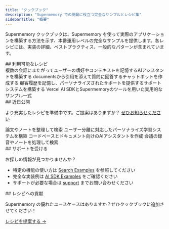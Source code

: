 ```yaml
---
title: "クックブック"
description: "Supermemory での開発に役立つ完全なサンプルとレシピ集"
sidebarTitle: "概要"
---
```


Supermemory クックブックは、Supermemory を使って実際のアプリケーションを構築する方法を示す、本番運用レベルの完全なサンプルを提供します。各レシピには、実装の詳細、ベストプラクティス、一般的なパターンが含まれています。

<div id="available-recipes">
  ## 利用可能なレシピ
</div>

<CardGroup cols={2}>
  <Card title="Personal AI Assistant" icon="bot" href="/ja/cookbook/personal-assistant">
    複数の会話にまたがってユーザーの嗜好やコンテキストを記憶するAIアシスタントを構築する
  </Card>

  <Card title="Document Q&A System" icon="file-text" href="/ja/cookbook/document-qa">
    documentsから引用を添えて質問に回答するチャットボットを作成する
  </Card>

  <Card title="Customer Support Bot" icon="headphones" href="/ja/cookbook/customer-support">
    顧客履歴を記憶し、パーソナライズされたサポートを提供するサポートシステムを構築する
  </Card>

  <Card title="AI SDK Integration" icon="triangle" href="/ja/cookbook/ai-sdk-integration">
    Vercel AI SDKとSupermemoryのツールを用いた実用的なサンプル一式
  </Card>
</CardGroup>

<div id="coming-soon">
  ## 近日公開
</div>

より充実したレシピを準備中です。ご提案はありますか？ [ぜひお知らせください](mailto:dhravya@supermemory.com)

<CardGroup cols={2}>
  <Card title="Research Assistant" icon="search" color="#gray">
    論文やノートを整理して検索
  </Card>

  <Card title="Learning Platform" icon="users" color="#gray">
    ユーザー分離に対応したパーソナライズ学習システムを構築
  </Card>

  <Card title="Code Documentation Bot" icon="code" color="#gray">
    コードベースとドキュメント向けのAIアシスタントを作成
  </Card>

  <Card title="Meeting Intelligence" icon="calendar" color="#gray">
    会議の録音やノートを処理して検索
  </Card>
</CardGroup>

<div id="getting-help">
  ## サポートを受ける
</div>

お探しの情報が見つかりませんか？

* 特定の機能の使い方は [Search Examples](/ja/search/examples/document-search) を参照してください
* 完全な実装例は [AI SDK Examples](/ja/cookbook/ai-sdk-integration) をご確認ください
* サポートが必要な場合は [support](mailto:dhravya@supermemory.com) までお問い合わせください

<div id="contributing-recipes">
  ## レシピへの貢献
</div>

Supermemory の優れたユースケースはありますか？ぜひクックブックに追加させてください！

[レシピを提案する →](mailto:dhravya@supermemory.com?subject=Cookbook%20Recipe%20Suggestion)